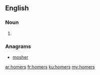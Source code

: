 ==English==

===Noun===
{{head|en}}

# {{plural of|homer}}

===Anagrams===
* [[mosher#English|mosher]]

[[ar:homers]]
[[fr:homers]]
[[ku:homers]]
[[my:homers]]